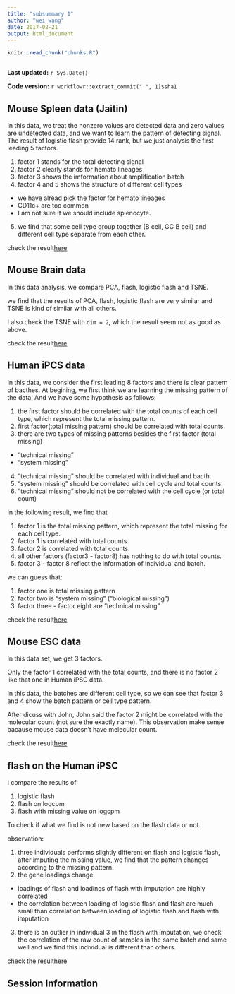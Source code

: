 ```yaml
---
title: "subsummary 1"
author: "wei wang"
date: 2017-02-21
output: html_document
---
```


```r
knitr::read_chunk("chunks.R")
```


```r
```

**Last updated:** `r Sys.Date()`

**Code version:** `r workflowr::extract_commit(".", 1)$sha1`

## Mouse Spleen data (Jaitin)

In this data, we treat the nonzero values are detected data and zero values are undetected data, and we want to learn the pattern of detecting signal. The result of logistic flash provide 14 rank, but we just analysis the first leading 5 factors.

1. factor 1 stands for the total detecting signal
2. factor 2 clearly stands for hemato lineages
3. factor 3 shows the imformation about amplification batch
4. factor 4 and 5 shows the structure of different cell types
  + we have alread pick the factor for hemato lineages
  + CD11c+ are too common 
  + I am not sure if we should include splenocyte.
5. we find that some cell type group together (B cell, GC B cell) and different cell type separate from each other. 

check the result[here](MouseSpleen.html)


## Mouse Brain data

In this data analysis, we compare PCA, flash, logistic flash and TSNE.

we find that the results of PCA, flash, logistic flash are very similar and TSNE is kind of similar with all others. 

I also check the TSNE with `dim = 2`, which the result seem not as good as above.

check the result[here](MouseZeiselBrain.html)


## Human iPCS data

In this data, we consider the first leading 8 factors and there is clear pattern of bacthes. At begining, we first think we are learning the missing pattern of the data. And we have some hypothesis as follows:

1. the first factor should be correlated with the total counts of each cell type, which represent the total missing pattern.
2. first factor(total missing pattern) should be correlated with total counts.
3. there are two types of missing patterns besides the first factor (total missing)
  + "technical missing"
  + "system missing"
4. "technical missing" should be correlated with individual and bacth.
5. "system missing" should be correlated with cell cycle and total counts.
6. "technical missing" should not be correlated with the cell cycle (or total count)

In the following result, we find that

1. factor 1 is the total missing pattern, which represent the total missing for each cell type. 
2. factor 1 is correlated with total counts.
3. factor 2 is correlated with total counts.
4. all other factors (factor3 - factor8) has nothing to do with total counts.
5. factor 3 - factor 8 reflect the information of individual and batch.

we can guess that:

1. factor one is total missing pattern
2. factor two is "system missing" ("biological missing")
3. factor three - factor eight are "technical missing"

check the result[here](HumanTungiPSC.html)

## Mouse ESC data

In this data set, we get 3 factors.

Only the factor 1 correlated with the total counts, and there is no factor 2 like that one in Human iPSC data. 

In this data, the batches are different cell type, so we can see that factor 3 and 4 show the batch pattern or cell type pattern.

After dicuss with John, John said the factor 2 might be correlated with the molecular count (not sure the exactly name). This observation make sense bacause mouse data doesn't have melecular count. 

check the result[here](MouseBuettnerESC.html)

## flash on the Human iPSC

I compare the results of 

1. logistic flash
2. flash on logcpm
3. flash with missing value on logcpm

To check if what we find is not new based on the flash data or not.

observation:

1. three individuals performs slightly different on flash and logistic flash, after imputing the missing value, we find that the pattern changes according to the missing pattern.
2. the gene loadings change
  + loadings of flash and loadings of flash with imputation are highly correlated
  + the correlation between loading of logistic flash and flash are much small than correlation between loading of logistic flash and flash with imputation
3. there is an outlier in individual 3 in the flash with imputation, we check the correlation of the raw count of samples in the same batch and same well and we find this individual is different than others.

check the result[here](flash_HumanTungiPSC.html)

## Session Information

```r
```
